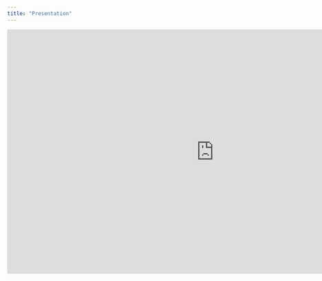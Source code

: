 ```yaml
---
title: "Presentation"
---
```


<iframe src="https://docs.google.com/presentation/d/e/2PACX-1vTcJpxwbCzHtzr6Hg1Dbx8J7s_C-GwIi_b7CzsKpDrpk9UAimYwt1XDpe-jorFH5Xew-z76R6Wvie5n/embed?start=false&loop=false&delayms=3000" frameborder="0" width="960" height="569" allowfullscreen="true" mozallowfullscreen="true" webkitallowfullscreen="true"></iframe>

